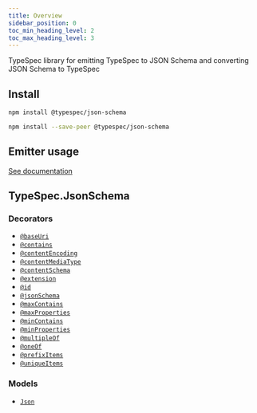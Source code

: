 ```yaml
---
title: Overview
sidebar_position: 0
toc_min_heading_level: 2
toc_max_heading_level: 3
---
```





TypeSpec library for emitting TypeSpec to JSON Schema and converting JSON Schema to TypeSpec

## Install

<Tabs>
<TabItem value="spec" label="In a spec" default>

```bash
npm install @typespec/json-schema
```

</TabItem>
<TabItem value="library" label="In a library" default>

```bash
npm install --save-peer @typespec/json-schema
```

</TabItem>
</Tabs>

## Emitter usage

[See documentation](./emitter.md)

## TypeSpec.JsonSchema

### Decorators

- [`@baseUri`](./decorators.md#@TypeSpec.JsonSchema.baseUri)
- [`@contains`](./decorators.md#@TypeSpec.JsonSchema.contains)
- [`@contentEncoding`](./decorators.md#@TypeSpec.JsonSchema.contentEncoding)
- [`@contentMediaType`](./decorators.md#@TypeSpec.JsonSchema.contentMediaType)
- [`@contentSchema`](./decorators.md#@TypeSpec.JsonSchema.contentSchema)
- [`@extension`](./decorators.md#@TypeSpec.JsonSchema.extension)
- [`@id`](./decorators.md#@TypeSpec.JsonSchema.id)
- [`@jsonSchema`](./decorators.md#@TypeSpec.JsonSchema.jsonSchema)
- [`@maxContains`](./decorators.md#@TypeSpec.JsonSchema.maxContains)
- [`@maxProperties`](./decorators.md#@TypeSpec.JsonSchema.maxProperties)
- [`@minContains`](./decorators.md#@TypeSpec.JsonSchema.minContains)
- [`@minProperties`](./decorators.md#@TypeSpec.JsonSchema.minProperties)
- [`@multipleOf`](./decorators.md#@TypeSpec.JsonSchema.multipleOf)
- [`@oneOf`](./decorators.md#@TypeSpec.JsonSchema.oneOf)
- [`@prefixItems`](./decorators.md#@TypeSpec.JsonSchema.prefixItems)
- [`@uniqueItems`](./decorators.md#@TypeSpec.JsonSchema.uniqueItems)

### Models

- [`Json`](./data-types.md#TypeSpec.JsonSchema.Json)
